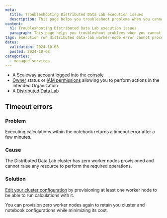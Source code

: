 ```yaml
---
meta:
  title: Troubleshooting Distributed Data Lab execution issues
  description: This page helps you troubleshoot problems when you cannot execute calculations with your Distributed Data Lab cluster
content:
  h1: Troubleshooting Distributed Data Lab execution issues
  paragraph: This page helps you troubleshoot problems when you cannot execute calculations with your Distributed Data Lab cluster
tags: execution run distributed data-lab worker-node error cannot process issue troubleshooting solution
dates:
  validation: 2024-10-08
  posted: 2024-10-08
categories:
  - managed-services
---
```


<Macro id="requirements" />

- A Scaleway account logged into the [console](https://console.scaleway.com)
- [Owner](/iam/concepts/#owner) status or [IAM permissions](/iam/concepts/#permission) allowing you to perform actions in the intended Organization
- A [Distributed Data Lab](/data-lab/how-to/create-data-lab/)

## Timeout errors

### Problem

Executing calculations within the notebook returns a timeout error after a few minutes.

### Cause

The Distributed Data Lab cluster has zero worker nodes provisioned and cannot raise any resource to perform the required operations.

### Solution

[Edit your cluster configuration](/data-lab/how-to/manage-delete-data-lab/) by provisioning at least one worker node to be able to run calculations with it.

<Message type="note">
You can provision zero worker nodes again to retain you cluster and notebook configurations while minimizing its cost.
</Message>

